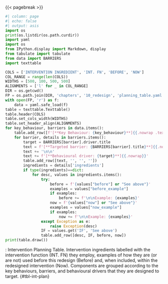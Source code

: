 {{< pagebreak >}}

::: {.landscape}

```python
#| column: page
#| echo: false
#| output: asis
import os
print(os.listdir(os.path.curdir))
import yaml
import os
from IPython.display import Markdown, display
from tabulate import tabulate
from data import BARRIERS
import texttable

COLS = ['INTERVENTION INGREDIENT', 'INT. FN', 'BEFORE', 'NOW']
COL_RANGE = range(len(COLS))
WIDTHS = [500, 100, 500, 500]
ALIGNMENTS = ['l' for _ in COL_RANGE]
DIR = os.getcwd()
FP = os.path.join(DIR, 'chapters', '10_redesign', 'planning_table.yaml')
with open(FP, 'r') as f:
    data = yaml.safe_load(f)
table = texttable.Texttable()
table.header(COLS)
table.set_cols_width(WIDTHS)
table.set_header_align(ALIGNMENTS)
for key_behaviour, barriers in data.items():
    table.add_row([f'[**Key Behaviour: {key_behaviour}**]{{.nowrap .text-info}}', '', '', ''])
    for barrier, details in barriers.items():
        target = BARRIERS[barrier].driver.title
        text = f'[**Targeted barrier: {BARRIERS[barrier].title}**]{{.nowrap}}'
        text += '\n\n'
        text += f'[**Behavioural driver: {target}**]{{.nowrap}}'
        table.add_row([text, '', '', ''])
        ingredients = details['ingredients']
        if type(ingredients)==dict:
            for desc, values in ingredients.items():
                try:
                    before = f'{values["before"] or "See above"}'
                    examples = values["before_example"]
                    if examples: 
                        before += f'\n\nExample: {examples}'
                    now = f'{values["now"] or "See above"}'
                    examples = values["now_example"]
                    if examples: 
                        now += f'\n\nExample: {examples}'
                except Exception as e:
                    raise Exception(desc)
                IF = values.get('IF', 'See above')
                table.add_row([desc, IF, before, now])
print(table.draw())
```
: Intervention Planning Table. Intervention ingredients labelled with the intervention function (INT. FN) they employ, examples of how they are (or are not) used before this redesign (Before) and, when included, within the redesigned intervention (Now). Components are grouped according to the key behaviours, barriers, and behavioural drivers that they are designed to target. {#tbl-int-plan}

::: 
<!-- end of landcape -->